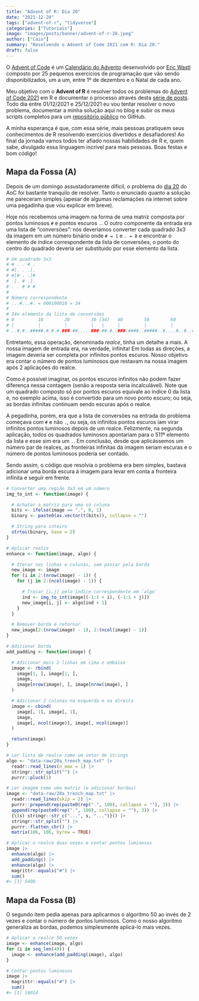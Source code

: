 ```yaml
---
title: "Advent of R: Dia 20"
date: "2021-12-20"
tags: ["advent-of-r", "tidyverse"]
categories: ["Tutoriais"]
image: "images/posts/banner/advent-of-r-20.jpeg"
author: ["Caio"]
summary: "Resolvendo o Advent of Code 2021 com R: Dia 20."
draft: false
---
```


O [Advent of Code](https://adventofcode.com) é um
[Calendário do Advento](https://pt.wikipedia.org/wiki/Calend%C3%A1rio_do_Advento)
desenvolvido por [Eric Wastl](https://github.com/topaz) composto por 25
pequenos exercícios de programação que vão sendo disponibilizados, um a um,
entre 1º de dezembro e o Natal de cada ano.

Meu objetivo com o **Advent of R** é resolver todos os problemas do
[Advent of Code 2021](https://adventofcode.com/2021) em R e documentar o
processo através desta
[série de posts](https://blog.curso-r.com/tags/advent-of-r/). Todo dia entre
01/12/2021 e 25/12/2021 eu vou tentar resolver o novo problema, documentar a
minha solução aqui no blog e subir os meus scripts completos para um
[repositório público](https://github.com/curso-r/advent-of-r) no GitHub.

A minha esperança é que, com essa série, mais pessoas pratiquem seus
conhecimentos de R resolvendo exercícios divertidos e desafiadores! Ao final
da jornada vamos todos ter afiado nossas habilidades de R e, quem sabe,
divulgado essa linguagem incrível para mais pessoas. Boas festas e bom código!

## Mapa da Fossa (A)

Depois de um domingo assustadoramente difícil, o problema do
[dia 20](https://adventofcode.com/2021/day/20) do AoC foi bastante tranquilo de
resolver. Tanto o enunciado quanto a solução me pareceram simples (apesar de
algumas reclamações na internet sobre uma pegadinha que vou explicar em breve).

Hoje nós recebemos uma imagem na forma de uma matriz composta por pontos
luminosos `#` e pontos escuros `.`. O outro componente da entrada era uma lista
de "conversões": nós deveríamos converter cada quadrado 3x3 da imagem em um
número binário onde `# = 1` e `. = 0` e encontrar o elemento de índice
correspondente da lista de conversões; o ponto do centro do quadrado deveria ser
substituido por esse elemento da lista.

```r
# Um quadrado 3x3
# # . . # .
# #[. . .].
# #[# . .]#
# .[. # .].
# . . # # #
#
# Número correspondente
# ...#...#. = 000100010 = 34
#
# 34o elemento da lista de conversões
# 0         10        20        30 [34]   40        50        60        70
# |         |         |         |   |     |         |         |         |
# ..#.#..#####.#.#.#.###.##.....###.##.#..###.####..#####..#....#..#..##..##
```

Entretanto, essa operação, denominada _realce_, tinha um detalhe a mais. A nossa
imagem de entrada era, na verdade, infinita! Em todas as direções, a imagem
deveria ser completa por infinitos pontos escuros. Nosso objetivo era contar o
número de pontos luminosos que restavam na nossa imagem após 2 aplicações do
realce.

Como é possível imaginar, os pontos escuros infinitos não podem fazer diferença
nessa contagem (senão a resposta seria incalculável). Note que um quadrado
composto só por pontos escuros equivale ao índice 0 da lista e, no exemplo
acima, isso é convertido para um novo ponto escuro; ou seja, as bordas infinitas
continuam sendo escuras após o realce.

A pegadinha, porém, era que a lista de conversões na entrada do problema
começava com `#` e não `.`, ou seja, os infinitos pontos escuros iam virar
infinitos pontos luminosos depois de um realce. Felizmente, na segunda
aplicação, todos os quadrados luminosos apontariam para o 511º elemento da lista
e esse sim era um `.`. Em conclusão, desde que aplicássemos um número par de
realces, as fronteiras infinitas da imagem seriam escuras e o número de pontos
luminosos poderia ser contado.

Sendo assim, o código que resolvia o problema era bem simples, bastava adicionar
uma borda escura à imagem para levar em conta a fronteira infinita e seguir em
frente.

```r
# Converter uma região 3x3 em um número
img_to_int <- function(image) {

  # Achatar a matriz para uma só coluna
  bits <- ifelse(image == ".", 0, 1)
  binary <- paste0(as.vector(t(bits)), collapse = "")

  # String para inteiro
  strtoi(binary, base = 2)
}

# Aplicar realce
enhance <- function(image, algo) {

  # Iterar nas linhas e colunas, sem passar pela borda
  new_image <- image
  for (i in 2:(nrow(image) - 1)) {
    for (j in 2:(ncol(image) - 1)) {

      # Trocar [i,j] pelo índice correspondente em `algo`
      ind <- img_to_int(image[(-1:1 + i), (-1:1 + j)])
      new_image[i, j] <- algo[ind + 1]
    }
  }

  # Remover borda e retornar
  new_image[2:(nrow(image) - 1), 2:(ncol(image) - 1)]
}

# Adicionar borda
add_padding <- function(image) {

  # Adicionar mais 2 linhas em cima e embaixo
  image <- rbind(
    image[1, ], image[1, ],
    image,
    image[nrow(image), ], image[nrow(image), ]
  )

  # Adicionar 2 colunas na esquerda e na direita
  image <- cbind(
    image[, 1], image[, 1],
    image,
    image[, ncol(image)], image[, ncol(image)]
  )

  return(image)
}

# Ler lista de realce como um vetor de strings
algo <- "data-raw/20a_trench_map.txt" |>
  readr::read_lines(n_max = 1) |>
  stringr::str_split("") |>
  purrr::pluck(1)

# Ler imagem como uma matriz (e adicionar bordas)
image <- "data-raw/20a_trench_map.txt" |>
  readr::read_lines(skip = 2) |>
  purrr::prepend(rep(paste0(rep(".", 100), collapse = ""), 3)) |>
  append(rep(paste0(rep(".", 100), collapse = ""), 3)) |>
  {\(s) stringr::str_c("...", s, "...")}() |>
  stringr::str_split("") |>
  purrr::flatten_chr() |>
  matrix(106, 106, byrow = TRUE)

# Aplicar o realce duas vezes e contar pontos luminosos
image |>
  enhance(algo) |>
  add_padding() |>
  enhance(algo) |>
  magrittr::equals("#") |>
  sum()
#> [1] 5498
```

## Mapa da Fossa (B)

O segundo item pedia apenas para aplicarmos o algoritmo 50 ao invés de 2 vezes e
contar o número de pontos luminosos. Como o nosso algoritmo generaliza as
bordas, podemos simplesmente aplicá-lo mais vezes.

```r
# Aplicar o realce 50 vezes
image <- enhance(image, algo)
for (i in seq_len(49)) {
  image <- enhance(add_padding(image), algo)
}

# Contar pontos luminosos
image |>
  magrittr::equals("#") |>
  sum()
#> [1] 16014
```
